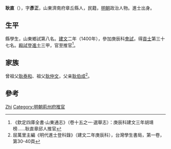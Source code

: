 '''耿直'''（{{bd|1375年||？}}），字'''彥正'''，山東濟南府章丘縣人，民籍，[[明朝|明朝]]政治人物。進士出身。

== 生平 ==
縣學生，山東鄉試第八名。[[建文|建文]]二年（1400年），參加庚辰科[[會試|會試]]，得[[貢士|貢士]]第三十七名。[[殿試|殿試]]登[[進士|進士]]三甲，官至推官<ref>《欽定四庫全書·山東通志》（卷十五之一·選舉志）：庚辰科建文三年胡靖榜……耿直章邱人推官</ref>。

== 家族 ==
曾祖父[[耿泰和|耿泰和]]、祖父[[耿仲文|耿仲文]]，父亲[[耿伯成|耿伯成]]<ref>屈萬里主編《明代進士登科錄》（建文二年庚辰科），台灣學生書局，第一卷，第30-40頁</ref>。

== 參考 ==
{{reflist}}

{{明朝人物小作品}}
{{建文二年庚辰科殿試金榜}}

{{Authority control}}
{{DEFAULTSORT:Geng耿}}
[[Category:耿姓|Zhi]]
[[Category:明朝荊州府推官|Category:明朝荊州府推官]]